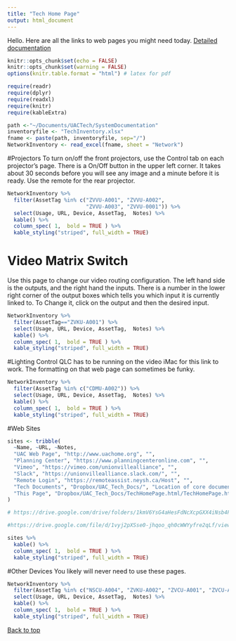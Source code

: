 ```yaml
---
title: "Tech Home Page"
output: html_document
---
```

Hello. Here are all the links to web pages you might need today.
 [Detailed documentation](./index.html)

```r
knitr::opts_chunk$set(echo = FALSE)
knitr::opts_chunk$set(warning = FALSE)
options(knitr.table.format = "html") # latex for pdf 

require(readr)
require(dplyr)
require(readxl)
require(knitr)
require(kableExtra)
```

```r
path <-"~/Documents/UACTech/SystemDocumentation"
inventoryfile <- "TechInventory.xlsx"
fname <- paste(path, inventoryfile, sep="/")
NetworkInventory <- read_excel(fname, sheet = "Network")
```

#Projectors
To turn on/off the front projectors, use the Control tab on each projector's page. There is a On/Off button in the upper left corner. It takes about 30 seconds before you will see any image and a minute before it is ready. Use the remote for the rear projector.

```r
NetworkInventory %>% 
  filter(AssetTag %in% c("ZVVU-A001", "ZVVU-A002", 
                         "ZVVU-A003", "ZVVU-0001")) %>% 
  select(Usage, URL, Device, AssetTag,  Notes) %>%
  kable() %>%
  column_spec( 1,  bold = TRUE ) %>%
  kable_styling("striped", full_width = TRUE)
```

# Video Matrix Switch
Use this page to change our video routing configuration. The left hand side is the outputs, and the right hand the inputs. There is a number in the lower right corner of the output boxes which tells you which input it is currently linked to. To Change it, click on the output and then the desired input.
```r
NetworkInventory %>% 
  filter(AssetTag=="ZVKU-A001") %>% 
  select(Usage, URL, Device, AssetTag,  Notes) %>%
  kable() %>%
  column_spec( 1,  bold = TRUE ) %>%
  kable_styling("striped", full_width = TRUE)
```

#Lighting Control
QLC has to be running on the video iMac for this link to work. The formatting on that web page can sometimes be funky.
```r
NetworkInventory %>% 
  filter(AssetTag %in% c("CDMU-A002")) %>% 
  select(Usage, URL, Device, AssetTag,  Notes) %>%
  kable() %>%
  column_spec( 1,  bold = TRUE ) %>%
  kable_styling("striped", full_width = TRUE)
```

#Web Sites
```r
sites <- tribble(
  ~Name, ~URL, ~Notes,
  "UAC Web Page", "http://www.uachome.org", "",
  "Planning Center", "https://www.planningcenteronline.com", "",
  "Vimeo", "https://vimeo.com/unionvillealliance", "",
  "Slack", "https://unionvillealliance.slack.com/", "",
  "Remote Login", "https://remoteassist.neysh.ca/Host", "",
  "Tech Documents", "Dropbox/UAC_Tech_Docs/", "Location of core documents",
  "This Page", "Dropbox/UAC_Tech_Docs/TechHomePage.html/TechHomePage.html", ""  
)

# https://drive.google.com/drive/folders/1kmV6YsG4aHesFdNcXcpGXX4iNsb4PFbu?usp=sharing

#https://drive.google.com/file/d/1vyj2pXSse0-jhqoo_qh0cWWYyfre2qLf/view

sites %>%
  kable() %>%
  column_spec( 1,  bold = TRUE ) %>%
  kable_styling("striped", full_width = TRUE)
```

#Other Devices
You likely will never need to use these pages.
```r
NetworkInventory %>% 
  filter(AssetTag %in% c("NSCU-A004", "ZVKU-A002", "ZVCU-A001", "ZVCU-A002", "ZVCU-A003")) %>% 
  select(Usage, URL, Device, AssetTag,  Notes) %>%
  kable() %>%
  column_spec( 1,  bold = TRUE ) %>%
  kable_styling("striped", full_width = TRUE)
```

[Back to top](#top)